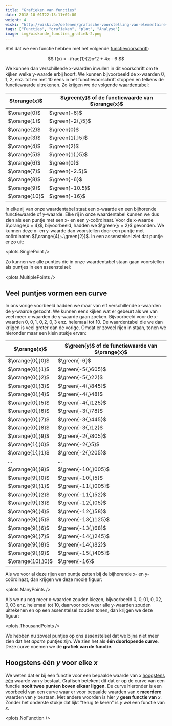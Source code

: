 ```yaml
---
title: "Grafieken van functies"
date: 2018-10-01T22:13:11+02:00
weight: 4
wiski: "http://wiski.be/oefenen/grafische-voorstelling-van-elementaire-functies/take"
tags: ["Functies", "grafieken", "plot", "Analyse"]
image: img/wiskunde_functies_grafiek-2.png
---
```



Stel dat we een functie hebben met het volgende [functievoorschrift](../voorschrift):

$$
f(x) = -\frac{1}{2}x^2 + 4x - 6
$$

We kunnen dan verschillende x-waarden invullen in dit voorschrift om te kijken welke y-waarde erbij hoort. We kunnen bijvoorbeeld de x-waarden $0$, $1$, $2$, enz. tot en met $10$ eens in het functievoorschrift stoppen en telkens de functiewaarde uitrekenen. Zo krijgen we de volgende
[waardentabel](../waardentabel):

| $\orange{x}$ | $\green{y}$ of de functiewaarde van $\orange{x}$ |
| ------------------- | ----------------------------------- |
| $\orange{0}$        | $\green{-6}$                        |
| $\orange{1}$        | $\green{-2{,}5}$                    |
| $\orange{2}$        | $\green{0}$                         |
| $\orange{3}$        | $\green{1{,}5}$                     |
| $\orange{4}$        | $\green{2}$                         |
| $\orange{5}$        | $\green{1{,}5}$                     |
| $\orange{6}$        | $\green{0}$                     |
| $\orange{7}$        | $\green{-2.5}$                     |
| $\orange{8}$        | $\green{-6}$                     |
| $\orange{9}$        | $\green{-10.5}$                     |
| $\orange{10}$       | $\green{-16}$                     |

In elke rij van onze waardentabel staat een x-waarde en een bijhorende functiewaarde of y-waarde. Elke rij in onze waardentabel kunnen we dus zien als een puntje met een x- en een y-coördinaat. Voor de x-waarde $\orange{x = 4}$, bijvoorbeeld, hadden we $\green{y = 2}$ gevonden. We kunnen deze x- en y-waarde dan voorstellen door een puntje met coördinaten
$(\orange{4};~\green{2})$. In een assenstelsel ziet dat puntje er zo uit:

<plots.SinglePoint />


Zo kunnen we alle puntjes die in onze waardentabel staan gaan voorstellen als puntjes in een assenstelsel:

<plots.MultiplePoints />

## Veel puntjes vormen een curve

In ons vorige voorbeeld hadden we maar van elf verschillende x-waarden de y-waarde gezocht. We kunnen eens kijken wat er gebeurt als we van veel meer x-waarden de y-waarde gaan zoeken. Bijvoorbeeld voor de x-waarden $0$, $0{,}1$, $0{,}2$, $0{,}3$ enz. helemaal tot $10$. De waardentabel die we dan krijgen is veel groter dan de vorige. Omdat er zoveel rijen in staan, tonen we hieronder maar een klein stukje ervan:


| $\orange{x}$ | $\green{y}$ of de functiewaarde van $\orange{x}$ |
| ------------------- | ----------------------------------- |
| $\orange{0{,}0}$        | $\green{-6}$         |
| $\orange{0{,}1}$        | $\green{-5{,}605}$   |
| $\orange{0{,}2}$        | $\green{-5{,}22}$    |
| $\orange{0{,}3}$        | $\green{-4{,}845}$   |
| $\orange{0{,}4}$        | $\green{-4{,}48}$    |
| $\orange{0{,}5}$        | $\green{-4{,}125}$   |
| $\orange{0{,}6}$        | $\green{-3{,}78}$    |
| $\orange{0{,}7}$        | $\green{-3{,}445}$   |
| $\orange{0{,}8}$        | $\green{-3{,}12}$    |
| $\orange{0{,}9}$        | $\green{-2{,}805}$   |
| $\orange{1{,}0}$       | $\green{-2{,}5}$      |
| $\orange{1{,}1}$       | $\green{-2{,}205}$    |
| ...                     | ...                  |
| $\orange{8{,}9}$        | $\green{-10{,}005}$  |
| $\orange{9{,}0}$        | $\green{-10{,}5}$    |
| $\orange{9{,}1}$        | $\green{-11{,}005}$  |
| $\orange{9{,}2}$        | $\green{-11{,}52}$   |
| $\orange{9{,}3}$        | $\green{-12{,}05}$   |
| $\orange{9{,}4}$        | $\green{-12{,}58}$   |
| $\orange{9{,}5}$        | $\green{-13{,}125}$  |
| $\orange{9{,}6}$        | $\green{-13{,}68}$   |
| $\orange{9{,}7}$        | $\green{-14{,}245}$  |
| $\orange{9{,}8}$        | $\green{-14{,}82}$   |
| $\orange{9{,}9}$        | $\green{-15{,}405}$  |
| $\orange{10{,}0}$       | $\green{-16}$        |


Als we voor al deze rijen een puntje zetten bij de bijhorende x- en y-coördinaat, dan krijgen we deze mooie figuur:

<plots.ManyPoints />

Als we nu nog meer x-waarden zouden kiezen, bijvoorbeeld $0$, $0{,}01$, $0{,}02$, $0{,}03$ enz. helemaal tot $10$, daarvoor ook weer alle y-waarden zouden uitrekenen en op een assenstelsel zouden tonen, dan krijgen we deze figuur:

<plots.ThousandPoints />

We hebben nu zoveel puntjes op ons assenstelsel dat we bijna niet meer zien
dat het _aparte_ puntjes zijn. We zien het als **één
doorlopende curve**.  Deze curve noemen we de **grafiek van de functie**.

## Hoogstens één $y$ voor elke $x$

We weten dat er bij een functie voor een bepaalde waarde van $x$ [hoogstens
één](../intro#samengevat) waarde van $y$ bestaat. Grafisch betekent dit dat er op
de curve van een functie **nooit twee punten boven elkaar liggen**. De curve
hieronder is een voorbeeld van een curve waar er voor bepaalde waarden van $x$
**meerdere** waarden van $y$ bestaan. Met andere woorden is hier $y$ **geen
functie van** $x$. Zonder het onderste stukje dat lijkt "terug te keren" is
$y$ _wel_ een functie van $x$.

<plots.NoFunction />
